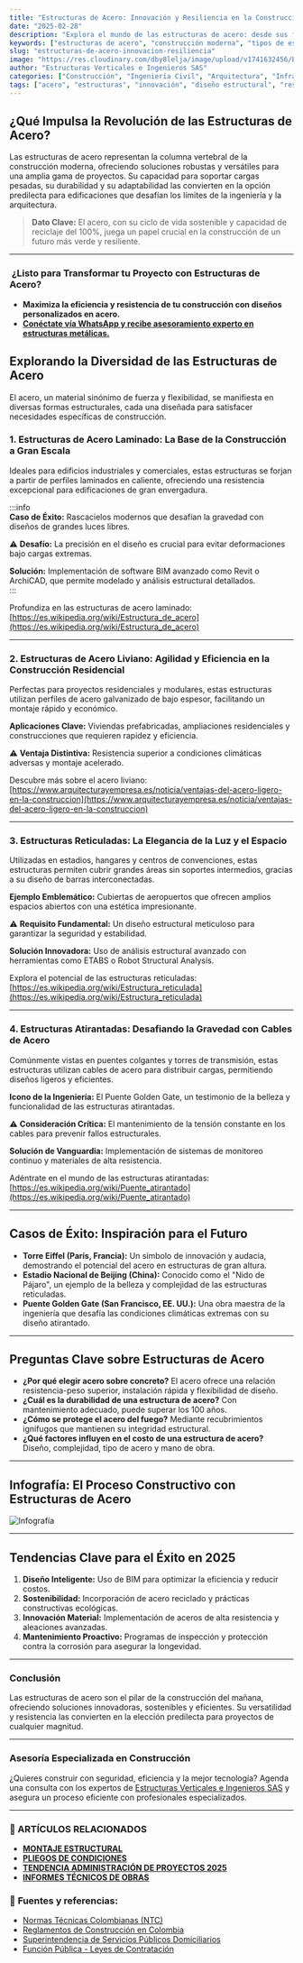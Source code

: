 ```yaml
---
title: "Estructuras de Acero: Innovación y Resiliencia en la Construcción Moderna"
date: "2025-02-28"
description: "Explora el mundo de las estructuras de acero: desde sus fundamentos y tipos hasta casos de éxito globales, desafíos y soluciones innovadoras para proyectos de construcción del futuro."
keywords: ["estructuras de acero", "construcción moderna", "tipos de estructuras", "casos de éxito", "ingeniería civil", "acero laminado", "estructuras reticuladas", "estructuras atirantadas", "edificaciones industriales", "eficiencia estructural", "resistencia del acero", "diseño de infraestructuras", "arquitectura sostenible", "BIM", "construcción ecológica", "acero de alta resistencia"]
slug: "estructuras-de-acero-innovacion-resiliencia"
image: "https://res.cloudinary.com/dby8lelja/image/upload/v1741632456/Estructuras%20Verticales%20e%20Ingenieros%20SAS/Imagenes%20Blog/estructuras_de_acero_myk83w.webp"
author: "Estructuras Verticales e Ingenieros SAS"
categories: ["Construcción", "Ingeniería Civil", "Arquitectura", "Infraestructura", "Materiales de Construcción"]
tags: ["acero", "estructuras", "innovación", "diseño estructural", "resistencia", "modelado 3D", "seguridad", "eficiencia", "sostenibilidad"]
---
```


## ¿Qué Impulsa la Revolución de las Estructuras de Acero?

Las estructuras de acero representan la columna vertebral de la construcción moderna, ofreciendo soluciones robustas y versátiles para una amplia gama de proyectos. Su capacidad para soportar cargas pesadas, su durabilidad y su adaptabilidad las convierten en la opción predilecta para edificaciones que desafían los límites de la ingeniería y la arquitectura.

>  **Dato Clave:** El acero, con su ciclo de vida sostenible y capacidad de reciclaje del 100%, juega un papel crucial en la construcción de un futuro más verde y resiliente.

---

### ️ **¿Listo para Transformar tu Proyecto con Estructuras de Acero?**

* **Maximiza la eficiencia y resistencia de tu construcción con diseños personalizados en acero.**
* [**Conéctate vía WhatsApp y recibe asesoramiento experto en estructuras metálicas.**](https://wa.me/573132581599?text=Hola%2C%20quiero%20una%20asesor%C3%ADa%20sobre%20estructuras%20de%20acero)

## Explorando la Diversidad de las Estructuras de Acero

El acero, un material sinónimo de fuerza y flexibilidad, se manifiesta en diversas formas estructurales, cada una diseñada para satisfacer necesidades específicas de construcción.

### 1. Estructuras de Acero Laminado: La Base de la Construcción a Gran Escala

Ideales para edificios industriales y comerciales, estas estructuras se forjan a partir de perfiles laminados en caliente, ofreciendo una resistencia excepcional para edificaciones de gran envergadura.

:::info  
**Caso de Éxito:** Rascacielos modernos que desafían la gravedad con diseños de grandes luces libres.  

⚠ **Desafío:** La precisión en el diseño es crucial para evitar deformaciones bajo cargas extremas.  

**Solución:** Implementación de software BIM avanzado como Revit o ArchiCAD, que permite modelado y análisis estructural detallados.  
:::

Profundiza en las estructuras de acero laminado:  
[https://es.wikipedia.org/wiki/Estructura_de_acero](https://es.wikipedia.org/wiki/Estructura_de_acero)

---

### 2. Estructuras de Acero Liviano: Agilidad y Eficiencia en la Construcción Residencial

Perfectas para proyectos residenciales y modulares, estas estructuras utilizan perfiles de acero galvanizado de bajo espesor, facilitando un montaje rápido y económico.

**Aplicaciones Clave:** Viviendas prefabricadas, ampliaciones residenciales y construcciones que requieren rapidez y eficiencia.  

⚠ **Ventaja Distintiva:** Resistencia superior a condiciones climáticas adversas y montaje acelerado.  

Descubre más sobre el acero liviano:  
[https://www.arquitecturayempresa.es/noticia/ventajas-del-acero-ligero-en-la-construccion](https://www.arquitecturayempresa.es/noticia/ventajas-del-acero-ligero-en-la-construccion)

---

### 3. Estructuras Reticuladas: La Elegancia de la Luz y el Espacio

Utilizadas en estadios, hangares y centros de convenciones, estas estructuras permiten cubrir grandes áreas sin soportes intermedios, gracias a su diseño de barras interconectadas.

**Ejemplo Emblemático:** Cubiertas de aeropuertos que ofrecen amplios espacios abiertos con una estética impresionante.  

⚠ **Requisito Fundamental:** Un diseño estructural meticuloso para garantizar la seguridad y estabilidad.  

**Solución Innovadora:** Uso de análisis estructural avanzado con herramientas como ETABS o Robot Structural Analysis.  

Explora el potencial de las estructuras reticuladas:  
[https://es.wikipedia.org/wiki/Estructura_reticulada](https://es.wikipedia.org/wiki/Estructura_reticulada)

---

### 4. Estructuras Atirantadas: Desafiando la Gravedad con Cables de Acero

Comúnmente vistas en puentes colgantes y torres de transmisión, estas estructuras utilizan cables de acero para distribuir cargas, permitiendo diseños ligeros y eficientes.

**Icono de la Ingeniería:** El Puente Golden Gate, un testimonio de la belleza y funcionalidad de las estructuras atirantadas.  

⚠ **Consideración Crítica:** El mantenimiento de la tensión constante en los cables para prevenir fallos estructurales.  

**Solución de Vanguardia:** Implementación de sistemas de monitoreo continuo y materiales de alta resistencia.  

Adéntrate en el mundo de las estructuras atirantadas:  
[https://es.wikipedia.org/wiki/Puente_atirantado](https://es.wikipedia.org/wiki/Puente_atirantado)

---

## Casos de Éxito: Inspiración para el Futuro

* **Torre Eiffel (París, Francia):** Un símbolo de innovación y audacia, demostrando el potencial del acero en estructuras de gran altura.
* **Estadio Nacional de Beijing (China):** Conocido como el "Nido de Pájaro", un ejemplo de la belleza y complejidad de las estructuras reticuladas.
* **Puente Golden Gate (San Francisco, EE. UU.):** Una obra maestra de la ingeniería que desafía las condiciones climáticas extremas con su diseño atirantado.

---

## Preguntas Clave sobre Estructuras de Acero

* **¿Por qué elegir acero sobre concreto?** El acero ofrece una relación resistencia-peso superior, instalación rápida y flexibilidad de diseño.
* **¿Cuál es la durabilidad de una estructura de acero?** Con mantenimiento adecuado, puede superar los 100 años.
* **¿Cómo se protege el acero del fuego?** Mediante recubrimientos ignífugos que mantienen su integridad estructural.
* **¿Qué factores influyen en el costo de una estructura de acero?** Diseño, complejidad, tipo de acero y mano de obra.

---

## Infografía: El Proceso Constructivo con Estructuras de Acero

![Infografía](https://res.cloudinary.com/dby8lelja/image/upload/v1741632954/Estructuras%20Verticales%20e%20Ingenieros%20SAS/Imagenes%20Blog/estructuras_de_acero_infografia_vib6nx.webp)

---

## Tendencias Clave para el Éxito en 2025

1.  **Diseño Inteligente:** Uso de BIM para optimizar la eficiencia y reducir costos.
2.  **Sostenibilidad:** Incorporación de acero reciclado y prácticas constructivas ecológicas.
3.  **Innovación Material:** Implementación de aceros de alta resistencia y aleaciones avanzadas.
4.  **Mantenimiento Proactivo:** Programas de inspección y protección contra la corrosión para asegurar la longevidad.

---

### Conclusión

Las estructuras de acero son el pilar de la construcción del mañana, ofreciendo soluciones innovadoras, sostenibles y eficientes. Su versatilidad y resistencia las convierten en la elección predilecta para proyectos de cualquier magnitud.

---

### Asesoría Especializada en Construcción

 ¿Quieres construir con seguridad, eficiencia y la mejor tecnología? Agenda una consulta con los expertos de [Estructuras Verticales e Ingenieros SAS](https://www.estructurasverticales.com/) y asegura un proceso eficiente con profesionales especializados.

---


### 📌 ARTÍCULOS RELACIONADOS  

- **[MONTAJE ESTRUCTURAL](https://www.estructurasverticales.com/blog/montaje-estructural-construccion)**  
- **[PLIEGOS DE CONDICIONES](https://www.estructurasverticales.com/blog/elaboracion-pliegos-condiciones)**  
- **[TENDENCIA ADMINISTRACIÓN DE PROYECTOS 2025](https://www.estructurasverticales.com/blog/administracion-proyectos-construccion)**  
- **[INFORMES TÉCNICOS DE OBRAS](https://www.estructurasverticales.com/blog/informes-tecnicos-obras)**  



### 🔗 **Fuentes y referencias:**  

- [Normas Técnicas Colombianas (NTC)](https://www.icontec.org/)  
- [Reglamentos de Construcción en Colombia](https://www.minvivienda.gov.co/)  
- [Superintendencia de Servicios Públicos Domiciliarios](https://www.superservicios.gov.co/)  
- [Función Pública - Leyes de Contratación](https://www.funcionpublica.gov.co/)  

